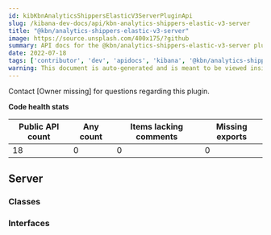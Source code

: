 ```yaml
---
id: kibKbnAnalyticsShippersElasticV3ServerPluginApi
slug: /kibana-dev-docs/api/kbn-analytics-shippers-elastic-v3-server
title: "@kbn/analytics-shippers-elastic-v3-server"
image: https://source.unsplash.com/400x175/?github
summary: API docs for the @kbn/analytics-shippers-elastic-v3-server plugin
date: 2022-07-18
tags: ['contributor', 'dev', 'apidocs', 'kibana', '@kbn/analytics-shippers-elastic-v3-server']
warning: This document is auto-generated and is meant to be viewed inside our experimental, new docs system. Reach out in #docs-engineering for more info.
---
```




Contact [Owner missing] for questions regarding this plugin.

**Code health stats**

| Public API count  | Any count | Items lacking comments | Missing exports |
|-------------------|-----------|------------------------|-----------------|
| 18 | 0 | 0 | 0 |

## Server

### Classes
<DocDefinitionList data={kbnAnalyticsShippersElasticV3ServerObj.server.classes}/>

### Interfaces
<DocDefinitionList data={kbnAnalyticsShippersElasticV3ServerObj.server.interfaces}/>

